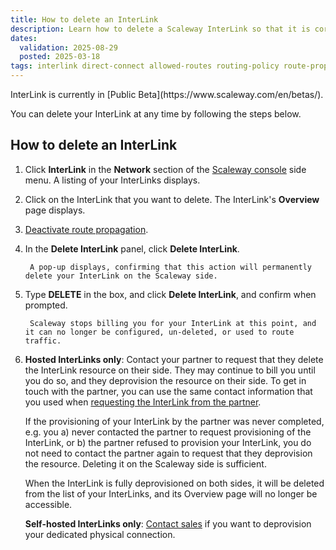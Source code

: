 ```yaml
---
title: How to delete an InterLink
description: Learn how to delete a Scaleway InterLink so that it is correctly deprovisioned on both the Scaleway side and (if relevant) the partner side. Follow our step by step guide.
dates:
  validation: 2025-08-29
  posted: 2025-03-18
tags: interlink direct-connect allowed-routes routing-policy route-propagation whitelist range IP announcements BGP
---
```



<Message type="note">
InterLink is currently in [Public Beta](https://www.scaleway.com/en/betas/).
</Message>

You can delete your InterLink at any time by following the steps below.

## How to delete an InterLink

1. Click **InterLink** in the **Network** section of the [Scaleway console](https://console.scaleway.com) side menu. A listing of your InterLinks displays.

2. Click on the InterLink that you want to delete. The InterLink's **Overview** page displays.

    <Lightbox image={scalewayInterlinkOverviewUp} alt="A screen in the Scaleway console shows an overview of an InterLink's partner, location, region, bandwidth, creation date, pairing key, and IPv4/IPv6 connectivity status. Underneath are the 'Attached VPC', 'Route propagation' and 'Tags' panels." /> 

3. [Deactivate route propagation](/interlink/how-to/configure-interlink/#how-to-deactivate-route-propagation).

4. In the **Delete InterLink** panel, click **Delete InterLink**. 

        A pop-up displays, confirming that this action will permanently delete your InterLink on the Scaleway side.

5. Type **DELETE** in the box, and click **Delete InterLink**, and confirm when prompted.

        Scaleway stops billing you for your InterLink at this point, and it can no longer be configured, un-deleted, or used to route traffic.

6. **Hosted InterLinks only**: Contact your partner to request that they delete the InterLink resource on their side. They may continue to bill you until you do so, and they deprovision the resource on their side. To get in touch with the partner, you can use the same contact information that you used when [requesting the InterLink from the partner](/interlink/how-to/complete-provisioning/).

    <Message type="note">
    If the provisioning of your InterLink by the partner was never completed, e.g. you a) never contacted the partner to request provisioning of the InterLink, or b) the partner refused to provision your InterLink, you do not need to contact the partner again to request that they deprovision the resource. Deleting it on the Scaleway side is sufficient. 
    </Message>

    When the InterLink is fully deprovisioned on both sides, it will be deleted from the list of your InterLinks, and its Overview page will no longer be accessible.

    **Self-hosted InterLinks only**: [Contact sales](https://www.scaleway.com/en/contact-sales/) if you want to deprovision your dedicated physical connection.
